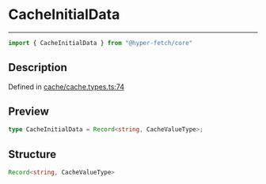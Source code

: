 

# CacheInitialData

<div class="api-docs__separator" data-reactroot="">

---

</div><div class="api-docs__import" data-reactroot="">

```ts
import { CacheInitialData } from "@hyper-fetch/core"
```

</div><div class="api-docs__section">

## Description

</div><div class="api-docs__description"><span class="api-docs__do-not-parse">



</span></div><p class="api-docs__definition">

Defined in [cache/cache.types.ts:74](https://github.com/BetterTyped/hyper-fetch/blob/c44d728f/packages/core/src/cache/cache.types.ts#L74)

</p><div class="api-docs__section">

## Preview

</div><div class="api-docs__preview type single">

```ts
type CacheInitialData = Record<string, CacheValueType>;
```

</div><div class="api-docs__section">

## Structure

</div><div class="api-docs__returns">

```ts
Record<string, CacheValueType>
```

</div>
